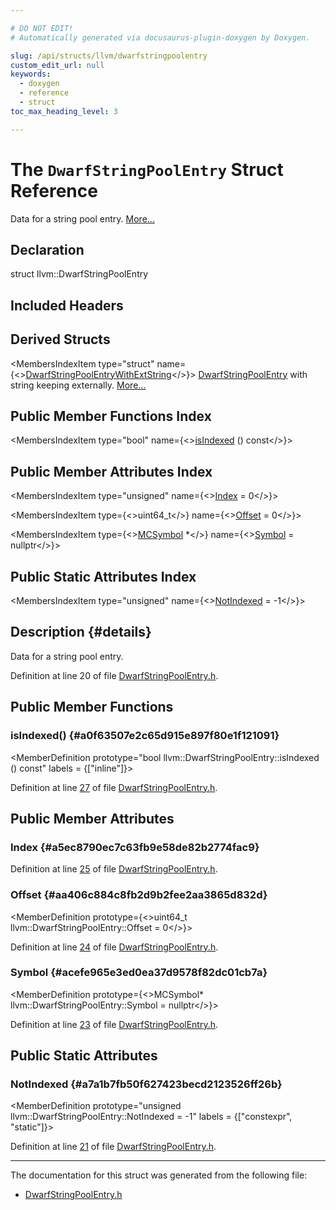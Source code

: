 ```yaml
---

# DO NOT EDIT!
# Automatically generated via docusaurus-plugin-doxygen by Doxygen.

slug: /api/structs/llvm/dwarfstringpoolentry
custom_edit_url: null
keywords:
  - doxygen
  - reference
  - struct
toc_max_heading_level: 3

---
```





# The `DwarfStringPoolEntry` Struct Reference

<DoxygenPage pluginConfig={pluginConfig}>

Data for a string pool entry. <a href="#details">More...</a>

## Declaration

<CodeBlock>struct llvm::DwarfStringPoolEntry</CodeBlock>

## Included Headers

<IncludesList>
<IncludesListItem
  filePath="llvm/CodeGen/DwarfStringPoolEntry.h"
  permalink="/docs/api/files/include/include/llvm/include/llvm/codegen/dwarfstringpoolentry-h"
  isLocal="true" />
</IncludesList>

## Derived Structs

<MembersIndex>

<MembersIndexItem
  type="struct"
  name={<><a href="/docs/api/structs/llvm/dwarfstringpoolentrywithextstring">DwarfStringPoolEntryWithExtString</a></>}>
<a href="/docs/api/structs/llvm/dwarfstringpoolentry">DwarfStringPoolEntry</a> with string keeping externally. <a href="/docs/api/structs/llvm/dwarfstringpoolentrywithextstring/#details">More...</a>
</MembersIndexItem>

</MembersIndex>

## Public Member Functions Index

<MembersIndex>

<MembersIndexItem
  type="bool"
  name={<><a href="#a0f63507e2c65d915e897f80e1f121091">isIndexed</a> () const</>}>
</MembersIndexItem>

</MembersIndex>

## Public Member Attributes Index

<MembersIndex>

<MembersIndexItem
  type="unsigned"
  name={<><a href="#a5ec8790ec7c63fb9e58de82b2774fac9">Index</a> = 0</>}>
</MembersIndexItem>

<MembersIndexItem
  type={<>uint64&#95;t</>}
  name={<><a href="#aa406c884c8fb2d9b2fee2aa3865d832d">Offset</a> = 0</>}>
</MembersIndexItem>

<MembersIndexItem
  type={<><a href="/docs/api/classes/llvm/mcsymbol">MCSymbol</a> &#42;</>}
  name={<><a href="#acefe965e3ed0ea37d9578f82dc01cb7a">Symbol</a> = nullptr</>}>
</MembersIndexItem>

</MembersIndex>

## Public Static Attributes Index

<MembersIndex>

<MembersIndexItem
  type="unsigned"
  name={<><a href="#a7a1b7fb50f627423becd2123526ff26b">NotIndexed</a> = -1</>}>
</MembersIndexItem>

</MembersIndex>

## Description {#details}

Data for a string pool entry.

Definition at line 20 of file <a href="/docs/api/files/include/include/llvm/include/llvm/codegen/dwarfstringpoolentry-h">DwarfStringPoolEntry.h</a>.

<SectionDefinition>

## Public Member Functions

### isIndexed() {#a0f63507e2c65d915e897f80e1f121091}

<MemberDefinition
  prototype="bool llvm::DwarfStringPoolEntry::isIndexed () const"
  labels = {["inline"]}>

Definition at line <a href="/docs/api/files/include/include/llvm/include/llvm/codegen/dwarfstringpoolentry-h/#l00027">27</a> of file <a href="/docs/api/files/include/include/llvm/include/llvm/codegen/dwarfstringpoolentry-h">DwarfStringPoolEntry.h</a>.
</MemberDefinition>

</SectionDefinition>

<SectionDefinition>

## Public Member Attributes

### Index {#a5ec8790ec7c63fb9e58de82b2774fac9}

<MemberDefinition
  prototype="unsigned llvm::DwarfStringPoolEntry::Index = 0">

Definition at line <a href="/docs/api/files/include/include/llvm/include/llvm/codegen/dwarfstringpoolentry-h/#l00025">25</a> of file <a href="/docs/api/files/include/include/llvm/include/llvm/codegen/dwarfstringpoolentry-h">DwarfStringPoolEntry.h</a>.
</MemberDefinition>

### Offset {#aa406c884c8fb2d9b2fee2aa3865d832d}

<MemberDefinition
  prototype={<>uint64&#95;t llvm::DwarfStringPoolEntry::Offset = 0</>}>

Definition at line <a href="/docs/api/files/include/include/llvm/include/llvm/codegen/dwarfstringpoolentry-h/#l00024">24</a> of file <a href="/docs/api/files/include/include/llvm/include/llvm/codegen/dwarfstringpoolentry-h">DwarfStringPoolEntry.h</a>.
</MemberDefinition>

### Symbol {#acefe965e3ed0ea37d9578f82dc01cb7a}

<MemberDefinition
  prototype={<>MCSymbol&#42; llvm::DwarfStringPoolEntry::Symbol = nullptr</>}>

Definition at line <a href="/docs/api/files/include/include/llvm/include/llvm/codegen/dwarfstringpoolentry-h/#l00023">23</a> of file <a href="/docs/api/files/include/include/llvm/include/llvm/codegen/dwarfstringpoolentry-h">DwarfStringPoolEntry.h</a>.
</MemberDefinition>

</SectionDefinition>

<SectionDefinition>

## Public Static Attributes

### NotIndexed {#a7a1b7fb50f627423becd2123526ff26b}

<MemberDefinition
  prototype="unsigned llvm::DwarfStringPoolEntry::NotIndexed = -1"
  labels = {["constexpr", "static"]}>

Definition at line <a href="/docs/api/files/include/include/llvm/include/llvm/codegen/dwarfstringpoolentry-h/#l00021">21</a> of file <a href="/docs/api/files/include/include/llvm/include/llvm/codegen/dwarfstringpoolentry-h">DwarfStringPoolEntry.h</a>.
</MemberDefinition>

</SectionDefinition>

<hr/>

The documentation for this struct was generated from the following file:

<ul>
<li><a href="/docs/api/files/include/include/llvm/include/llvm/codegen/dwarfstringpoolentry-h">DwarfStringPoolEntry.h</a></li>
</ul>

</DoxygenPage>
